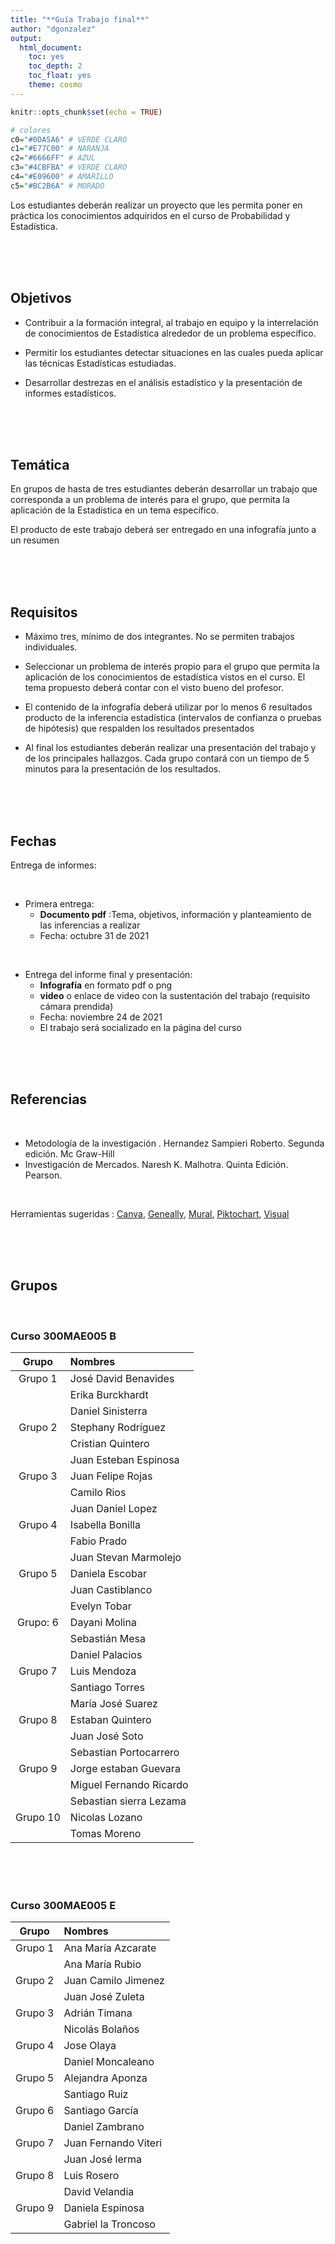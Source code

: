 ```yaml
---
title: "**Guía Trabajo final**"
author: "dgonzalez"
output:
  html_document:
    toc: yes
    toc_depth: 2
    toc_float: yes
    theme: cosmo
---
```


```r
knitr::opts_chunk$set(echo = TRUE)

# colores
c0="#0DA5A6" # VERDE CLARO
c1="#E77C00" # NARANJA
c2="#6666FF" # AZUL  
c3="#4CBFBA" # VERDE CLARO  
c4="#E09600" # AMARILLO  
c5="#BC2B6A" # MORADO  

```


Los estudiantes deberán realizar un proyecto que les permita poner en práctica los conocimientos adquiridos en el curso de  Probabilidad y Estadística.

<br/><br/><br/>

## **Objetivos** 

+ Contribuir a la formación integral, al trabajo en equipo y la interrelación de conocimientos de Estadística alrededor de un problema específico.

+ Permitir los estudiantes detectar situaciones en las cuales pueda aplicar las técnicas Estadísticas estudiadas.

+ Desarrollar destrezas en el análisis estadístico y la presentación de informes estadísticos. 

<br/><br/><br/>

## **Temática** 

En grupos de hasta de tres estudiantes deberán desarrollar un trabajo que corresponda a un problema de  interés para el  grupo, que permita la aplicación de la Estadística en un tema específico. 

El producto de este trabajo deberá ser entregado en una infografía junto a un resumen  

<br/><br/><br/>

## **Requisitos** 

+ Máximo tres, mínimo de dos integrantes. No se permiten trabajos individuales.

+ Seleccionar un problema de interés propio para el grupo que  permita la aplicación de los conocimientos de estadística vistos en el curso. El tema propuesto deberá contar con el visto bueno del profesor.

+  El contenido de la infografía deberá utilizar por lo menos 6 resultados producto de la inferencia estadística (intervalos de confianza o pruebas de hipótesis) que respalden los resultados presentados

+ Al final los estudiantes deberán realizar una presentación del trabajo y de los principales hallazgos. Cada grupo contará con un tiempo de 5 minutos para la presentación de los resultados.

<br/><br/><br/>

## **Fechas** 

Entrega de informes: 

<br/>

+ Primera entrega:
  + **Documento pdf** :Tema, objetivos, información y planteamiento de las inferencias a realizar
  + Fecha: octubre 31 de 2021 
  
<br/>

+ Entrega del informe final y presentación:
  + **Infografía** en formato pdf o png 
  + **video** o enlace de video con la sustentación del trabajo (requisito cámara prendida)
  + Fecha: noviembre 24 de 2021
  + El trabajo será socializado en la página del curso
  
<br/><br/><br/>

## **Referencias** 

<br/>

+ Metodología de la investigación . Hernandez Sampieri Roberto. Segunda edición. Mc Graw-Hill
+ Investigación de Mercados. Naresh K. Malhotra. Quinta Edición. Pearson.

<br/>

Herramientas sugeridas :  [Canva](https://www.canva.com/es_co/herramientas/infographic-maker-v1/?utm_source=google_sem&utm_medium=cpc&utm_campaign=co_es_all_pro_rev_conversion_infographic_em_exp&utm_term=co_es_all_pro_rev_conversion_Infographic-Maker_em_exp&gclid=CjwKCAjwkvWKBhB4EiwA-GHjFtDDvq5SNOCudFscSvOINGSVSe0cBj2ZRKr-j3DL_nulbF4UsQvIyxoCFukQAvD_BwE&gclsrc=aw.ds),  [Geneally](https://genial.ly/), [Mural](https://www.mural.co/), [Piktochart](https://piktochart.com/), [Visual](https://visual.ly/)

<br/><br/><br/>

## **Grupos**

<br/>

### **Curso 300MAE005 B**

|**Grupo**  | **Nombres**             |
|:---------:|:------------------------|
|Grupo 1    | José David Benavides    | 
|           |Erika Burckhardt         |
|           |Daniel Sinisterra        |
|Grupo 2    | Stephany Rodríguez      |
|           |Cristian Quintero        |
|           |Juan Esteban Espinosa    |
|Grupo 3    |Juan Felipe Rojas        |
|           |Camilo Rios              |
|           |Juan Daniel Lopez        |
|Grupo 4    | Isabella Bonilla        |
|           |Fabio Prado              |
|           |Juan Stevan Marmolejo    |
|Grupo 5    |Daniela Escobar          |
|           |Juan Castiblanco         | 
|           |Evelyn Tobar             |
|Grupo: 6   | Dayani Molina           | 
|           |Sebastián Mesa           |
|           |Daniel Palacios          |
|Grupo 7    |Luis Mendoza             |
|           |Santiago Torres          |
|           |María José Suarez        |
|Grupo 8    |Estaban Quintero         |
|           |Juan José Soto           |
|           |Sebastian Portocarrero   |
|Grupo 9    | Jorge estaban Guevara   | 
|           |Miguel Fernando Ricardo  | 
|           |Sebastian sierra Lezama  |
|Grupo 10   | Nicolas Lozano          | 
|           |Tomas Moreno             |


<br/><br/><br/>

### **Curso 300MAE005 E**

|**Grupo**  | **Nombres**            |
|:---------:|:-----------------------|
|Grupo 1|Ana María Azcarate          |
|       |Ana María Rubio             |
|Grupo 2| Juan Camilo Jimenez        | 
|       |Juan José Zuleta            |
|Grupo 3|Adrián Timana               |  
|       |Nicolás Bolaños             |
|Grupo 4|Jose Olaya                  |
|       |Daniel Moncaleano           |
|Grupo 5|Alejandra Aponza            | 
|       |Santiago Ruiz               |
|Grupo 6|Santiago García             |
|       |Daniel Zambrano             |
|Grupo 7|Juan Fernando Viteri        | 
|       | Juan José lerma            |
|Grupo 8|Luis Rosero                 |
|       |David Velandia              |
|Grupo 9|Daniela Espinosa            |
|       | Gabriel la Troncoso        |